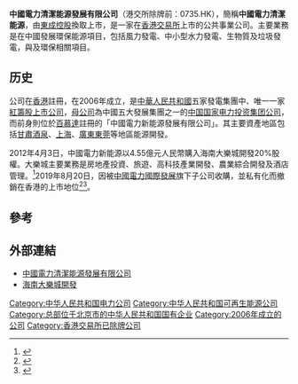 {{Infobox company
| name = 中國電力清潔能源發展
| name_en = China Power Clean Energy Development
| logo = 
| company_type = [[上市公司|上市公司]]（[[紅籌股|紅籌股]]）
| traded_as = 
| foundation = 2006年
| location ={{CHN}}[[北京|北京]]
| industry = [[新能源|新能源]]
| key_people = [[王炳華|王炳華]]（主席）
| sales = 
| profit = 
| assets = 
| market_value = 
| num_employees = 1,627人（2016年12月31日）<ref name=ref2016>{{Cite web |url=http://www.hkexnews.hk/listedco/listconews/sehk/2017/0323/LTN201703231134_C.pdf |title=截至2016年12月31日止年度全年業績公佈 |accessdate=2017年3月24日 |archive-date=2017年3月24日 |archive-url=https://web.archive.org/web/20170324175245/http://www.hkexnews.hk/listedco/listconews/sehk/2017/0323/LTN201703231134_C.pdf |dead-url=no }}</ref>
| revenue = 
| products = 
| homepage = [http://www.cpne.com.hk/ 中國電力清潔能源發展有限公司]
}}

'''中國電力清潔能源發展有限公司'''（港交所除牌前：0735.HK），簡稱'''中國電力清潔能源'''，由[[東成控股|東成控股]]換取上市，是一家在[[香港交易所|香港交易所]]上市的公共事業公司。主要業務是在中國發展環保能源項目，包括風力發電、中小型水力發電、生物質及垃圾發電，與及環保相關項目。

==历史==
公司在[[香港|香港]]註冊，在2006年成立，是[[中華人民共和國|中華人民共和國]]五家發電集團中、唯一一家[[紅籌股|紅籌股]][[上市公司|上市公司]]，[[母公司|母公司]]為中國五大發展集團之一的[[中国国家电力投资集团公司|中国国家电力投资集团公司]]，而前身則位於[[百慕達|百慕達]]註冊的「中國電力新能源發展有限公司」。其主要資產地區包括[[甘肅|甘肅]][[酒泉|酒泉]]、[[上海|上海]]、[[廣東|廣東]][[東莞|東莞]]等地區能源開發。

2012年4月3日，中國電力新能源以4.55億元人民幣購入海南大樂城開發20%股權。大樂城主要業務是房地產投資、旅遊、高科技產業開發、農業綜合開發及酒店管理。<ref>{{Cite web |url=http://www.tricor.com.hk/webservice/000735/file/announcement/tc/C_Ann_20120403.pdf |title=中國電力新能源收購大樂城公司股權公告 |accessdate=2012-04-24 |archive-date=2019-01-24 |archive-url=https://web.archive.org/web/20190124073220/https://www.tricor.com.hk/webservice/000735/file/announcement/tc/C_Ann_20120403.pdf |dead-url=no }}</ref>2019年8月20日，因被[[中國電力國際發展|中國電力國際發展]]旗下子公司收購，並私有化而撤銷在香港的上市地位<ref>{{Cite web|title=聯合公告|url=https://www1.hkexnews.hk/listedco/listconews/sehk/2019/0819/ltn20190819584_c.pdf|accessdate=|author=|date=2019-08-19|format=PDF文件|publisher=中國電力清潔能源發展有限公司|language=|archive-date=2019-09-03|archive-url=https://web.archive.org/web/20190903065605/https://www1.hkexnews.hk/listedco/listconews/sehk/2019/0819/ltn20190819584_c.pdf|dead-url=no}}</ref><ref>{{Cite web|title=中國電力清潔能源(00735-HK)私有化計劃獲法院及股東會通過 8月20日除牌|url=https://www.finet.hk/newscenter/news_content/5d2aca65bde0b352c6886ca0|accessdate=|author=|date=2019-07-14|last=|format=|work=|publisher=財華網(財華社)|language=|archive-date=2019-09-03|archive-url=https://web.archive.org/web/20190903065607/https://www.finet.hk/newscenter/news_content/5d2aca65bde0b352c6886ca0|dead-url=no}}</ref>。

==參考==
{{reflist}}

==外部連結==
*[http://www.cpne.com.hk/ 中國電力清潔能源發展有限公司]{{Wayback|url=http://www.cpne.com.hk/ |date=20110303182604 }}
*[https://web.archive.org/web/20130529155707/http://dalecheng.org/ 海南大樂城開發]

[[Category:中华人民共和国电力公司|Category:中华人民共和国电力公司]]
[[Category:中华人民共和国可再生能源公司|Category:中华人民共和国可再生能源公司]]
[[Category:总部位于北京市的中华人民共和国国有企业|Category:总部位于北京市的中华人民共和国国有企业]]
[[Category:2006年成立的公司|Category:2006年成立的公司]]
[[Category:香港交易所已除牌公司|Category:香港交易所已除牌公司]]